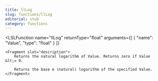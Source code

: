 ```yaml
---
title: llLog
slug: functions/llLog
editorial: stub
category: functions
---
```


<LSLFunction
	name="llLog"
	returnType="float"
	arguments={[
	{
		"name": "Value",
		"type": "float"
	}
]}
>
	<Fragment slot="description">
		Returns the natural logarithm of Value. Returns zero if Value &lt;= 0.
		
		Returns the base e (natural) logarithm of the specified Value.
	</Fragment>
</LSLFunction>
